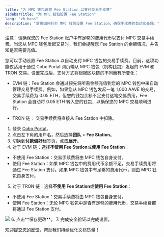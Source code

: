 ```yaml
---
title: "为 MPC 钱包设置 Fee Station 以支付交易手续费"
sidebarTitle: "为 MPC 钱包设置 Fee Station"
lang: "zh-hans"
description: "掌握如何针对 MPC 钱包设置 Fee Station，确保手续费的自动化处理。"
---
```


注意：请确保您的 Fee Station 账户中有足够的费用代币以支付 MPC 交易手续费。当您从 MPC 钱包发起交易时，我们会提醒您 Fee Station 的余额情况，并告知是否需要充值。

您可以手动设置 Fee Station 以自动支付 MPC 钱包的交易手续费。目前，这项功能仅适用于通过 Cobo Portal 网页端从 MPC 钱包（机构钱包）发起的 EVM 和 TRON 交易。设置完成后，支付方式将根据区块链的不同而有所变化：

- EVM 链：Fee Station 会通过预先将所需金额充值到您的 MPC 钱包中来自动管理交易手续费。例如，如果您从 MPC 钱包发起一笔 1,000 AAVE 的交易，交易手续费为 0.05 ETH，但您的钱包余额不足支付这笔交易费用，Fee Station 会自动将 0.05 ETH 转入您的钱包，以确保您的 MPC 交易顺利进行。

- TRON 链： 交易手续费将直接从 Fee Station 中扣除。

1. 登录 [Cobo Portal](https://portal.cobo.com/login)。
2. 点击左下角的用户名，然后选择**团队** > **Fee Station**。
3. 切换到**付款偏好**标签页，点击**展开**。
4. 对于 EVM 链：选择**不使用 Fee Station**或**使用 Fee Station**：
- 不使用 Fee Station：交易手续费将由 MPC 钱包自身支付。
- 使用 Fee Station：如果 MPC 钱包中的费用代币余额不足，交易手续费用将通过 Fee Station 支付。如果 MPC 钱包中有足够的费用代币，则由 MPC 钱包自身支付。
5. 对于 TRON 链：选择**不使用 Fee Station**或**使用 Fee Station**：
- 不使用 Fee Station：交易手续费将由 MPC 钱包自身支付。
- 使用 Fee Station：无论 MPC 钱包中是否有足够的费用代币，交易手续费都将通过 Fee Station 支付。
<img src="/cn/images/fee-station/1.png" className="screenshot_full_screen"/>
6. 点击**保存更改**。
7. 完成安全验证以完成设置。

<Tip>欢迎[提交您的反馈](https://forms.zohopublic.com/cobo/form/DocumentFeedbackForm/formperma/QvLOhxJv1_JMsJ-1dleZ8Itb_7rzN-LtgvsDdxosoVI?referrername=manuals)，帮助我们持续优化文档质量！</Tip>